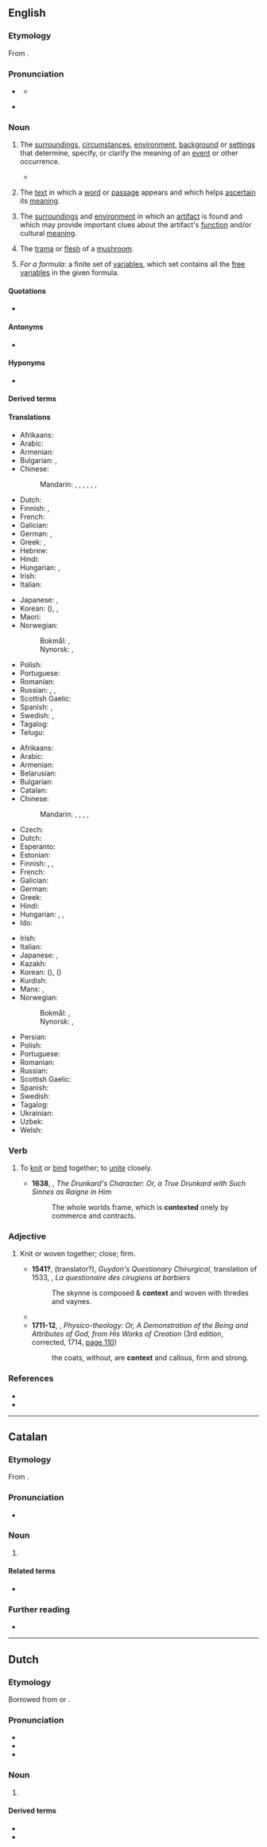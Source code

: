 {{selfref|See [[Wiktionary:Context labels]] for the Wiktionary style guide for context in definitions}}
==English==
{{wikipedia|dab=context}}

===Etymology===
From {{der|en|la|contextus}}.

===Pronunciation===
* {{a|RP}} {{IPA|en|/ˈkɒntɛkst/}}
** {{audio|en|LL-Q1860 (eng)-Vealhurl-context.wav|Audio (UK)}}
* {{a|GenAm}} {{IPA|en|/ˈkɑːntɛkst/}}

===Noun===
{{en-noun|~}}

# The [[surrounding]]s, [[circumstance]]s, [[environment]], [[background]] or [[setting]]s that determine, specify, or clarify the meaning of an [[event]] or other occurrence.
#: {{ux|en|In what '''context''' did your attack on him happen? - We had a pretty tense relationship at the time, and when he insulted me I snapped.}}
#* {{quote-journal|en|date=September 7, 2012| author=Phil McNulty| title=Moldova 0-5 England| work=BBC Sport| url=http://www.bbc.co.uk/sport/0/football/19460608| passage=The display and result must be placed in the '''context''' that was it was against a side that looked every bit their Fifa world ranking of 141 - but England completed the job with efficiency to record their biggest away win in 19 years.}}
# {{senseid|en|text in which a word appears}} {{lb|en|linguistics}} The [[text]] in which a [[word]] or [[passage]] appears and which helps [[ascertain]] its [[meaning]].
#: {{ux|en|Without any '''context''', I can't tell you if the "dish" refers to the food, or the thing you eat it on.}}
# {{lb|en|archaeology}} The [[surrounding]]s and [[environment]] in which an [[artifact]] is found and which may provide important clues about the artifact's [[function]] and/or cultural [[meaning]].
# {{lb|en|mycology}} The [[trama]] or [[flesh]] of a [[mushroom]].
# {{lb|en|logic}} ''For a formula'': a finite set of [[variable]]s, which set contains all the [[free variable]]s in the given formula.

====Quotations====
* {{seeCites|en}}

====Antonyms====
* {{l|en|isolation}}

====Hyponyms====
* {{l|en|subcontext}}

====Derived terms====
{{der4|en|context-free|context-sensitive|KWIC|KWOC|out of context|take out of context}}

====Translations====
{{trans-top|circumstances or settings}}
* Afrikaans: {{t+|af|konteks}}
* Arabic: {{t|ar|سِيَاق|m}}
* Armenian: {{t+|hy|համատեքստ}}
* Bulgarian: {{t+|bg|обстано́вка|f}}, {{t+|bg|ситуа́ция|f}}
* Chinese:
*: Mandarin: {{t+|cmn|場合}}, {{t+|cmn|场合|tr=chǎnghé}}, {{t+|cmn|情況}}, {{t+|cmn|情况|tr=qíngkuàng}}, {{t+|cmn|背景|tr=bèijǐng}}, {{t+|cmn|環境}}, {{t+|cmn|环境|tr=huánjìng}}
* Dutch: {{t+|nl|context|m}}
* Finnish: {{t+|fi|asiayhteys}}, {{t+|fi|yhteys}}
* French: {{t+|fr|contexte|m}}
* Galician: {{t+|gl|contexto|m}}
* German: {{t+|de|Kontext|m}}, {{t+|de|Zusammenhang|m}}
* Greek: {{t+|el|συμφραζόμενα|n-p}}, {{t+|el|πλαίσιο|n}}
* Hebrew: {{t+|he|הקשר|m|tr=heqsher}}
* Hindi: {{t+|hi|संदर्भ|m}}
* Hungarian: {{t+|hu|összefüggés}}, {{t+|hu|kontextus}}
* Irish: {{t|ga|comhthéacs|m}}
* Italian: {{t+|it|contesto|m}}
{{trans-mid}}
* Japanese: {{t|ja|前後関係|tr=zengokankei}}, {{t+|ja|状況|tr=jōkyō}}
* Korean: {{t+|ko|맥락}} ({{t+|ko|脈絡}}), {{t+|ko|짜임새}}, {{t+|ko|바탕}}
* Maori: {{t|mi|horopaki}}
* Norwegian:
*: Bokmål: {{t+|nb|sammenheng|m}}, {{t+|nb|kontekst|m}}
*: Nynorsk: {{t|nn|samanheng|m}}, {{t|nn|kontekst|m}}
* Polish: {{t+|pl|kontekst|m}}
* Portuguese: {{t+|pt|contexto|m}}
* Romanian: {{t+|ro|context|n}}
* Russian: {{t+|ru|обстано́вка|f}}, {{t+|ru|ситуа́ция|f}}, {{t+|ru|конте́кст|m}}
* Scottish Gaelic: {{t|gd|co-theacsa|m}}
* Spanish: {{t|es|contexto|m}}, {{t+|es|marco|m}}
* Swedish: {{t+|sv|sammanhang|n}}, {{t+|sv|kontext|c}}
* Tagalog: {{t|tl|kalamnan}}
* Telugu: {{t+|te|సందర్భం}}
{{trans-bottom}}

{{trans-top|text in which a word appears}}
* Afrikaans: {{t+|af|konteks}}
* Arabic: {{t|ar|سِيَاق|m}}
* Armenian: {{t+|hy|համատեքստ}}
* Belarusian: {{t|be|кантэ́кст|m}}
* Bulgarian: {{t+|bg|конте́кст|m}}
* Catalan: {{t+|ca|context|m}}
* Chinese:
*: Mandarin: {{t+|cmn|上下文|tr=shàngxiàwén}}, {{t+|cmn|語境}}, {{t+|cmn|语境|tr=yǔjìng}}, {{t+|cmn|前後文}}, {{t+|cmn|前后文|tr=qiánhòuwén}}
* Czech: {{t+|cs|kontext}}
* Dutch: {{t+|nl|context|m}}
* Esperanto: {{t|eo|kunteksto}}
* Estonian: {{t|et|kontekst}}
* Finnish: {{t+|fi|konteksti}}, {{t+|fi|asiayhteys}}, {{t+|fi|yhteys}}
* French: {{t+|fr|contexte|m}}
* Galician: {{t+|gl|contexto|m}}
* German: {{t+|de|Kontext|m}}
* Greek: {{t+|el|συμφραζόμενα|n}}
* Hindi: {{t+|hi|संदर्भ|m}}
* Hungarian: {{t+|hu|szövegkörnyezet}}, {{t+|hu|kontextus}}, {{t+|hu|szövegösszefüggés}}
* Ido: {{t+|io|kuntexto}}
{{trans-mid}}
* Irish: {{t|ga|comhthéacs|m}}
* Italian: {{t+|it|contesto|m}}
* Japanese: {{t+|ja|文脈|tr=bunmyaku}}, {{t|ja|前後関係|tr=zengokankei}}
* Kazakh: {{t|kk|мәнмәтін}}
* Korean: {{t+|ko|문맥}} ({{t+|ko|文脈}}), {{t+|ko|맥락}} ({{t+|ko|脈絡}})
* Kurdish: {{t+|kmr|pêwend|f}}
* Manx: {{t|gv|co-lhaih}}, {{t|gv|cohecks}}
* Norwegian:
*: Bokmål: {{t+|nb|sammenheng|m}}, {{t+|nb|kontekst|m}}
*: Nynorsk: {{t|nn|samanheng|m}}, {{t|nn|kontekst|m}}
* Persian: {{t+|fa|زمینه}}
* Polish: {{t+|pl|kontekst|m}}
* Portuguese: {{t+|pt|contexto|m}}
* Romanian: {{t+|ro|context|n}}
* Russian: {{t+|ru|конте́кст|m}}
* Scottish Gaelic: {{t|gd|co-theacsa|m}}
* Spanish: {{t|es|contexto|m}}
* Swedish: {{t+|sv|kontext|c}}
* Tagalog: {{t|tl|kalamnan}}
* Ukrainian: {{t|uk|конте́кст|m}}
* Uzbek: {{t+|uz|kontekst}}
* Welsh: {{t+|cy|cyd-destun|m}}
{{trans-bottom}}

===Verb===
{{en-verb}}

# {{lb|en|obsolete}} To [[knit]] or [[bind]] together; to [[unite]] closely.
#: {{rfquotek|en|Feltham}}
#* '''1638''', {{w|Richard Younge}}, ''The Drunkard's Character: Or, a True Drunkard with Such Sinnes as Raigne in Him''
#*: The whole worlds frame, which is '''contexted''' onely by commerce and contracts.

===Adjective===
{{en-adj}}

# {{lb|en|obsolete}} Knit or woven together; close; firm.
#* '''1541?''', {{w|Robert Copland}} (translator?), ''Guydon's Questionary Chirurgical'', translation of 1533, {{w|Guy de Chauliac}}, ''La questionaire des cirugiens at barbiers''
#*: The skynne is composed & '''context''' and woven with thredes and vaynes.
#* {{quote-book|en|title=New Experiments Physico-mechanical, Touching the Spring of the Air, and its Effects| pageurl=https://books.google.com/books?pg=PA73&dq=%22Describe+how+such+a+string+may+be+context%22&newbks=1&newbks_redir=0&id=T6FfUtdOB9kC&output=text| author={{w|Robert Boyle}}| year=1662| page=73| passage=And though he could describe how such a string may be '''context''', yet our Explication will have this advantage in point of probability above his, ...}}
#* '''1711-12''', {{w|William Derham}}, ''Physico-theology: Or, A Demonstration of the Being and Attributes of God, from His Works of Creation'' (3rd edition, corrected, 1714, [https://books.google.com/books?id=cM9XAAAAcAAJ&pg=PA110&dq=%22The+coats,+without,+are+context+and+callous.%22&hl=en&newbks=1&newbks_redir=0&sa=X&ved=2ahUKEwj3tPTtyezlAhXPrVkKHW0RC40Q6AEwA3oECAMQAg#v=onepage&q=%22The%20coats%2C%20without%2C%20are%20context%20and%20callous.%22&f=false page 110])
#*: the coats, without, are '''context''' and callous, firm and strong.

===References===
* {{R:OneLook}}
* {{R:Century 1911}}

----

==Catalan==

===Etymology===
From {{der|ca|la|contextus}}.

===Pronunciation===
* {{ca-IPA|é}}

===Noun===
{{ca-noun|m}}

# {{l|en|context}}

====Related terms====
* {{l|ca|contextual}}

===Further reading===
* {{R:IEC2}}

----

==Dutch==

===Etymology===
Borrowed from {{bor|nl|frm|contexte}} or {{bor|nl|la|contextus}}.

===Pronunciation===
* {{IPA|nl|/ˈkɔn.tɛkst/}}
* {{audio|nl|Nl-context.ogg|Audio}}
* {{hyphenation|nl|con|text}}

===Noun===
{{nl-noun|m|-en|-}}

# {{l|en|context}}

====Derived terms====
* {{l|nl|contextgevoelig}}
* {{l|nl|contextueel}}